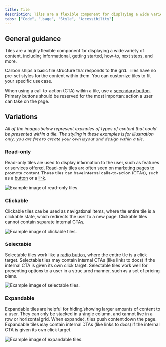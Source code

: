 ```yaml
---
title: Tile
description: Tiles are a flexible component for displaying a wide variety of content, including informational, getting started, how-to, next steps, and more.
tabs: ["Code", "Usage", "Style", "Accessibility"]
---
```


## General guidance

Tiles are a highly flexible component for displaying a wide variety of content, including informational, getting started, how-to, next steps, and more.

Carbon ships a basic tile structure that responds to the grid. Tiles have no pre-set styles for the content within them. You can customize tiles to fit your specific use case.

When using a call-to-action (CTA) within a tile, use a [secondary button](/components/button/code). Primary buttons should be reserved for the most important action a user can take on the page.

## Variations

_All of the images below represent examples of types of content that could be presented within a tile. The styling in these examples is for illustration only; you are free to create your own layout and design within a tile._

### Read-only

Read-only tiles are used to display information to the user, such as features or services offered. Read-only tiles are often seen on marketing pages to promote content. These tiles can have internal calls-to-action (CTAs), such as a [button](/components/button/code) or a [link](/components/link/code).

<Row>
<Column colLg={8}>

![Example image of read-only tiles.](images/tile-usage-1.png)

</Column>
</Row>

### Clickable

Clickable tiles can be used as navigational items, where the entire tile is a clickable state, which redirects the user to a new page. Clickable tiles cannot contain separate internal CTAs.

<Row>
<Column colLg={8}>

![Example image of clickable tiles.](images/tile-usage-2.png)

</Column>
</Row>

### Selectable

Selectable tiles work like a [radio button](/components/radio-button/code), where the entire tile is a click target. Selectable tiles may contain internal CTAs (like links to docs) if the internal CTA is given its own click target. Selectable tiles work well for presenting options to a user in a structured manner, such as a set of pricing plans.

<Row>
<Column colLg={8}>

![Example image of selectable tiles.](images/tile-usage-3.png)

</Column>
</Row>

### Expandable

Expandable tiles are helpful for hiding/showing larger amounts of content to a user. They can only be stacked in a single column, and cannot live in a row or horizontal grid. When expanded, tiles push content down the page. Expandable tiles may contain internal CTAs (like links to docs) if the internal CTA is given its own click target.

<Row>
<Column colLg={8}>

![Example image of expandable tiles.](images/tile-usage-4.png)

</Column>
</Row>

